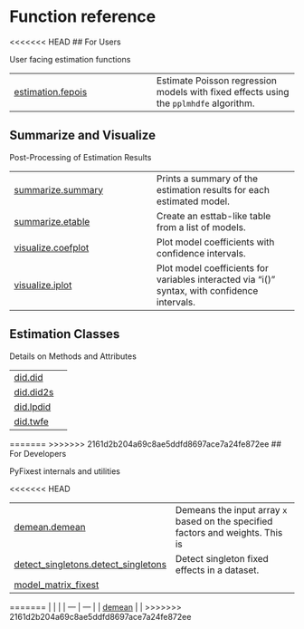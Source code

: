 # Function reference {.doc .doc-index}

<<<<<<< HEAD
## For Users

User facing estimation functions


| | |
| --- | --- |
| [estimation.fepois](estimation.fepois.qmd#pyfixest.estimation.fepois) | Estimate Poisson regression models with fixed effects using the `pplmhdfe` algorithm. |

## Summarize and Visualize

Post-Processing of Estimation Results


| | |
| --- | --- |
| [summarize.summary](summarize.summary.qmd#pyfixest.summarize.summary) | Prints a summary of the estimation results for each estimated model. |
| [summarize.etable](summarize.etable.qmd#pyfixest.summarize.etable) | Create an esttab-like table from a list of models. |
| [visualize.coefplot](visualize.coefplot.qmd#pyfixest.visualize.coefplot) | Plot model coefficients with confidence intervals. |
| [visualize.iplot](visualize.iplot.qmd#pyfixest.visualize.iplot) | Plot model coefficients for variables interacted via "i()" syntax, with confidence intervals. |

## Estimation Classes

Details on Methods and Attributes


| | |
| --- | --- |
| [did.did](did.did.qmd#pyfixest.did.did) |  |
| [did.did2s](did.did2s.qmd#pyfixest.did.did2s) |  |
| [did.lpdid](did.lpdid.qmd#pyfixest.did.lpdid) |  |
| [did.twfe](did.twfe.qmd#pyfixest.did.twfe) |  |

=======
>>>>>>> 2161d2b204a69c8ae5ddfd8697ace7a24fe872ee
## For Developers

PyFixest internals and utilities

<<<<<<< HEAD

| | |
| --- | --- |
| [demean.demean](demean.demean.qmd#pyfixest.demean.demean) | Demeans the input array `x` based on the specified factors and weights. This is |
| [detect_singletons.detect_singletons](detect_singletons.detect_singletons.qmd#pyfixest.detect_singletons.detect_singletons) | Detect singleton fixed effects in a dataset. |
| [model_matrix_fixest](model_matrix_fixest.qmd#pyfixest.model_matrix_fixest) |  |
=======
| | |
| --- | --- |
| [demean](demean.qmd#pyfixest.demean) |  |
>>>>>>> 2161d2b204a69c8ae5ddfd8697ace7a24fe872ee

